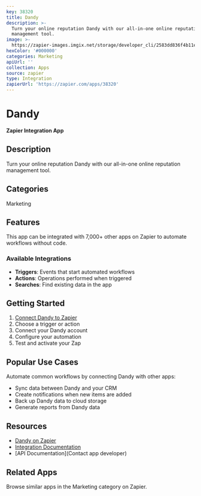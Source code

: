 ```yaml
---
key: 38320
title: Dandy
description: >-
  Turn your online reputation Dandy with our all-in-one online reputation
  management tool.
image: >-
  https://zapier-images.imgix.net/storage/developer_cli/2583dd836f4b11ec85ec61e0d42be584.png?auto=format%2Ccompress&ixlib=python-3.0.0&q=50
hexColor: '#000000'
categories: Marketing
apiUrl: ''
collection: Apps
source: zapier
type: Integration
zapierUrl: 'https://zapier.com/apps/38320'
---
```

# Dandy

**Zapier Integration App**

## Description

Turn your online reputation Dandy with our all-in-one online reputation management tool.

## Categories

Marketing

## Features

This app can be integrated with 7,000+ other apps on Zapier to automate workflows without code.

### Available Integrations

- **Triggers**: Events that start automated workflows
- **Actions**: Operations performed when triggered
- **Searches**: Find existing data in the app

## Getting Started

1. [Connect Dandy to Zapier](https://zapier.com/apps/38320)
2. Choose a trigger or action
3. Connect your Dandy account
4. Configure your automation
5. Test and activate your Zap

## Popular Use Cases

Automate common workflows by connecting Dandy with other apps:

- Sync data between Dandy and your CRM
- Create notifications when new items are added
- Back up Dandy data to cloud storage
- Generate reports from Dandy data

## Resources

- [Dandy on Zapier](https://zapier.com/apps/38320)
- [Integration Documentation](https://zapier.com/apps/38320/integrations)
- [API Documentation](Contact app developer)

## Related Apps

Browse similar apps in the Marketing category on Zapier.
